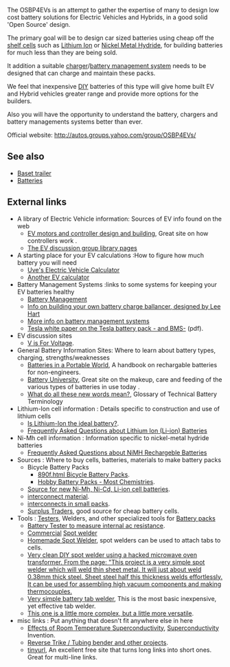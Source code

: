 The OSBP4EVs is an attempt to gather the expertise of many to design low cost battery solutions for Electric Vehicles and Hybrids, in a good solid 'Open Source' design.

The primary goal will be to design car sized batteries using cheap off the [[shelf cell]]s such as [[Lithium Ion]] or [[Nickel Metal Hydride]], for building batteries for much less than they are being sold. 

It addition a suitable [[charger]]/[[battery management system]] needs to be designed that can charge and maintain these packs.

We feel that inexpensive [[wikipedia:DIY|DIY]] batteries of this type will give home built EV and Hybrid vehicles greater range and provide more options for the builders.

Also you will have the opportunity to understand the battery, chargers and battery managements systems better than ever.

Official website: http://autos.groups.yahoo.com/group/OSBP4EVs/

== See also ==
* [[Baset trailer]]
* [[Batteries]]
== External links ==
*A library of Electric Vehicle information: Sources of EV info found on the web 
** [http://4qd.co.uk/faq/index.html  EV motors and controller design and building ], Great site on how controllers work .
**[http://www.evdl.org/lib/ The EV discussion group library pages]
*A starting place for your EV calculations :How to figure how much battery you will need 
** [http://www.geocities.com/hempev/EVCalculator.html  Uve's Electric Vehicle Calculator] 
** [http://www.evconvert.com/tools/evcalc/    Another EV calculator]
* Battery Management Systems :links to some systems for keeping your EV batteries healthy 
** [http://www.cameronsoftware.com/ev/EV_BatteryManagementSystems.html  Battery Management] 
** [http://www.geocities.com/sorefeets/balancerland/ Info on building your own battery charge ballancer, designed by Lee Hart]
** [http://www.metricmind.com/ac_honda/bms.htm More info on battery management systems]
** [http://www.teslamotors.com/display_data/TeslaRoadsterBatterySystem.pdf Tesla white paper on the Tesla battery pack - and BMS- ] (pdf). 
*EV discussion sites
** [http://visforvoltage.net  V is For Voltage]. 
*General Battery Information Sites: Where to learn about battery types, charging, strengths/weaknesses 
** [http://www.buchmann.ca  Batteries in a Portable World], A handbook on rechargable batteries for non-engineers.
** [http://www.batteryuniversity.com/index.htm  Battery University], Great site on the makeup, care and feeding of the various types of batteries in use today .
** [http://www.greenbatteries.com/batteryterms.html  What do all these new words mean?], Glossary of Technical Battery Terminology    
* Lithium-Ion cell information : Details specific to construction and use of lithium cells 
**[http://www.batteryuniversity.com/partone-5.htm  Is Lithium-Ion the ideal battery? ].
**[http://www.greenbatteries.com/libafa.html  Frequently Asked Questions about Lithium Ion (Li-ion) Batteries]   
*Ni-Mh cell information : Information specific to nickel-metal hydride batteries 
**[http://www.greenbatteries.com/nibafa.html  Frequently Asked Questions about NiMH Rechargeble Batteries]   
* Sources : Where to buy cells, batteries, materials to make battery packs 
**Bicycle Battery Packs 
***[http://www.rabbittool.com/pages/ 890f.html  Bicycle Battery Packs].
***[http://www.batteryspace.com     Hobby Battery Packs - Most Chemistries].
**[http://www.greenbatteries.com/  Source for new Ni-Mh, Ni-Cd, Li-ion cell batteries].
**[http://www.toolsandsupplies.com/detail.asp?product_id=SA%2045803  interconnect material].
**[http://www.mcmaster.com interconnects in small packs].
**[http://www.surplustraders.net/b/  Surplus Traders], good source for cheap battery cells. 
* Tools : [[Tester]]s, Welders, and other specialized tools for [[Battery pack]]s 
**[http://f1.grp.yahoofs.com/v1/UHxHRgFaEgXjxE3HfRPSQPTs0soZDa083gMKqrAMaOf5qPmqpGojy3C5KqPFGeGJOEZV3Wuo0Wvz4wIBlZXmYskPfksJ-9s/BATTERY_TESTER.doc  Battery Tester to measure internal ac resistance ].
** [http://www.hobbyspotwelders.com/HSBATTERYPEN.php     Commercial]  [[Spot welder]] 
** [http://www.5bears.com/welder.htm  Homemade Spot Welder], spot welders can be used to attach tabs to cells.
** [http://www.teralab.co.uk/Electronics/Spot_Welder/Spot_Welder_Page1.htm Very clean DIY spot welder using a hacked microwave oven transformer. From the page: "This project is a very simple spot welder which will weld thin sheet metal. It will just about weld 0.38mm thick steel. Sheet steel half this thickness welds effortlessly. It can be used for assembling high vacuum components and making thermocouples.] 
** [http://www.philpem.me.uk/elec/welder/ Very simple battery tab welder], This is the most basic inexpensive, yet effective tab welder.
** [http://www.sas.org/E-Bulletin/2003-10-31/labNotesAS/body.html  This one is a little more complex, but a little more versatile].   
* misc links : Put anything that doesn't fit anywhere else in here
** [http://www.kz1300.com/hfgc/  Effects of Room Temperature Superconductivity], [[Superconductivity]] Invention. 
** [http://skidaddysprojectscom.com Reverse Trike / Tubing bender and other projects].
** [http://tinyurl.com/ tinyurl], An excellent free site that turns long links into short ones. Great for multi-line links.